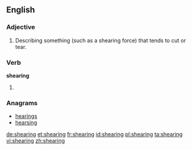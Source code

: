 ==English==

===Adjective===
{{en-adj|-}}

# Describing something (such as a shearing force) that tends to cut or tear.

===Verb===
'''shearing'''

# {{present participle of|[[shear]]}}

===Anagrams===
* [[hearings#English|hearings]]
* [[hearsing#English|hearsing]]

[[de:shearing]]
[[et:shearing]]
[[fr:shearing]]
[[id:shearing]]
[[pl:shearing]]
[[ta:shearing]]
[[vi:shearing]]
[[zh:shearing]]